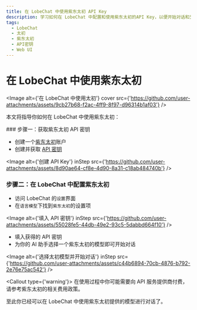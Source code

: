 ```yaml
---
title: 在 LobeChat 中使用紫东太初 API Key
description: 学习如何在 LobeChat 中配置和使用紫东太初的API Key，以便开始对话和交互。
tags:
  - LobeChat
  - 太初
  - 紫东太初
  - API密钥
  - Web UI
---
```


# 在 LobeChat 中使用紫东太初

<Image alt={'在 LobeChat 中使用太初'} cover src={'https://github.com/user-attachments/assets/9cb27b68-f2ac-4ff9-8f97-d96314b1af03'} />

本文将指导你如何在 LobeChat 中使用紫东太初：

<Steps>
  ### 步骤一：获取紫东太初 API 密钥

  - 创建一个[紫东太初](https://ai-maas.wair.ac.cn/)账户
  - 创建并获取 [API 密钥](https://ai-maas.wair.ac.cn/#/settlement/api/key)

  <Image alt={'创建 API Key'} inStep src={'https://github.com/user-attachments/assets/8d90ae64-cf8e-4d90-8a31-c18ab484740b'} />

  ### 步骤二：在 LobeChat 中配置紫东太初

  - 访问 LobeChat 的`设置`界面
  - 在`语言模型`下找到`紫东太初`的设置项

  <Image alt={'填入 API 密钥'} inStep src={'https://github.com/user-attachments/assets/55028fe5-44db-49e2-93c5-5dabbd664f10'} />

  - 填入获得的 API 密钥
  - 为你的 AI 助手选择一个紫东太初的模型即可开始对话

  <Image alt={'选择太初模型并开始对话'} inStep src={'https://github.com/user-attachments/assets/c44b6894-70cb-4876-b792-2e76e75ac542'} />

  <Callout type={'warning'}>
    在使用过程中你可能需要向 API 服务提供商付费，请参考紫东太初的相关费用政策。
  </Callout>
</Steps>

至此你已经可以在 LobeChat 中使用紫东太初提供的模型进行对话了。
